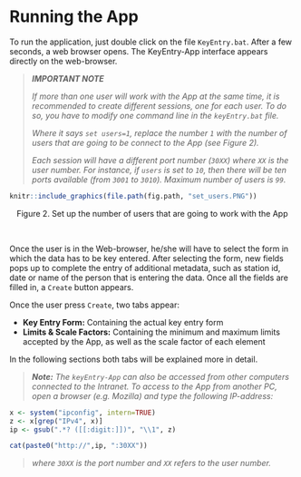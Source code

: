 # Running the App

To run the application, just double click on the file `KeyEntry.bat`. After a few seconds, a web browser opens. The KeyEntry-App interface appears directly on the web-browser. 


> _**IMPORTANT NOTE**_ 
>
> _If more than one user will work with the App at the same time, it is recommended to create different sessions, one for each user. To do so, you have to modify one command line in the `keyEntry.bat` file._
>
> _Where it says `set users=1`, replace the number `1` with the number of users that are going to be connect to the App (see Figure 2)._
>
> _Each session will have a different port number (`30XX`) where `XX` is the user number. For instance, if `users` is set to `10`, then there will be ten ports available (from `3001` to `3010`). Maximum number of users is `99`._

```r
knitr::include_graphics(file.path(fig.path, "set_users.PNG"))
```
<center>Figure 2. Set up the number of users that are going to work with the App</center><br>

Once the user is in the Web-browser, he/she will have to select the form in which the data has to be key entered. After selecting the form, new fields pops up to complete the entry of additional metadata, such as station id, date or name of the person that is entering the data. Once all the fields are filled in, a `Create` button appears. 

Once the user press `Create`, two tabs appear:

* **Key Entry Form:** Containing the actual key entry form
* **Limits & Scale Factors:** Containing the minimum and maximum limits accepted by the App, as well as the scale factor of each element

In the following sections both tabs will be explained more in detail.

> _**Note:** The `keyEntry-App` can also be accessed from other computers connected to the Intranet. To access to the App from another PC, open a browser (e.g. Mozilla) and type the following IP-address:_

```r
x <- system("ipconfig", intern=TRUE)
z <- x[grep("IPv4", x)]
ip <- gsub(".*? ([[:digit:]])", "\\1", z)

cat(paste0("http://",ip, ":30XX"))
```

> _where `30XX` is the port number and `XX` refers to the user number._